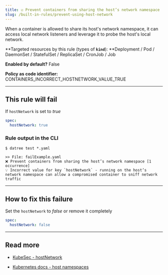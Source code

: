 ```yaml
---
title: ☑️ Prevent containers from sharing the host’s network namespace
slug: /built-in-rules/prevent-using-host-network
---
```


When a container is allowed to share its host's network namespace, it can access local network listeners and leverage it to probe the host's local network.

**Targeted resources by this rule (types of **`kind`**): **Deployment / Pod / DaemonSet / StatefulSet / ReplicaSet / CronJob / Job

**Enabled by default?** False

**Policy as code identifier:** CONTAINERS_INCORRECT_HOSTNETWORK_VALUE_TRUE

---

## This rule will fail

If `hostNetwork` is set to _true_

```yaml
spec:
  hostNetwork: true
```

### Rule output in the CLI

```none
$ datree test *.yaml

>> File: failExample.yaml
❌ Prevent containers from sharing the host’s network namespace [1 occurrence]
💡 Incorrect value for key `hostNetwork` - running on the host’s network namespace can allow a compromised container to sniff network traffic
```

---

## How to fix this failure

Set the `hostNetwork` to _false_ or remove it completely

```yaml
spec:
  hostNetwork: false
```

---

## Read more

- [KubeSec - hostNetwork](https://kubesec.io/basics/spec-hostnetwork/)

- [Kubernetes docs - host namespaces](https://kubernetes.io/docs/concepts/policy/pod-security-policy/#host-namespac)
